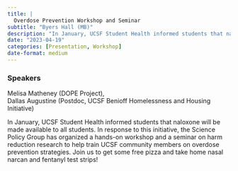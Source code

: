 ```yaml
---
title: |
  Overdose Prevention Workshop and Seminar
subtitle: "Byers Hall (MB)"
description: "In January, UCSF Student Health informed students that naloxone will be made available to all students. "
date: "2023-04-19"
categories: [Presentation, Workshop]
date-format: medium 
---
```


### Speakers  
Melisa Matheney (DOPE Project),  
Dallas Augustine (Postdoc, UCSF Benioff Homelessness and Housing Initiative)

In January, UCSF Student Health informed students that naloxone will be made available to all students. In response to this initiative, the Science Policy Group has organized a hands-on workshop and a seminar on harm reduction research to help train UCSF community members on overdose prevention strategies. Join us to get some free pizza and take home nasal narcan and fentanyl test strips!

